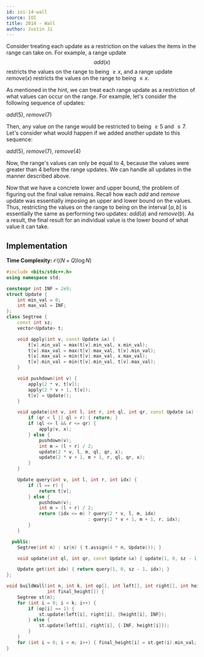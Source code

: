 ```yaml
---
id: ioi-14-wall
source: IOI
title: 2014 - Wall
author: Justin Ji
---
```


<Spoiler title = "Hint">

Consider treating each update as a restriction on the values the items in the
range can take on. For example, a range update $$add(x)$$ restricts the values
on the range to being $\geq x$, and a range update $remove(x)$ restricts the
values on the range to being $\leq x$.

</Spoiler>

<Spoiler title = "Explanation">

As mentioned in the hint, we can treat each range update as a restriction of
what values can occur on the range. For example, let's consider the following
sequence of updates:

$add(5)$, $remove(7)$

Then, any value on the range would be restricted to being $\geq 5$ and $\leq 7$.
Let's consider what would happen if we added another update to this sequence:

$add(5)$, $remove(7)$, $remove(4)$

Now, the range's values can only be equal to $4$, because the values were
greater than $4$ before the range updates. We can handle all updates in the
manner described above.

Now that we have a concrete lower and upper bound, the problem of figuring out
the final value remains. Recall how each $add$ and $remove$ update was essentially
imposing an upper and lower bound on the values. Thus, restricting the values on
the range to being on the interval $[a, b]$ is essentially the same as performing
two updates: $add(a)$ and $remove(b)$. As a result, the final result for an
individual value is the lower bound of what value it can take.

## Implementation

**Time Complexity:** $\mathcal{O}((N + Q)\log{N})$

<LanguageSection>
<CPPSection>

```cpp
#include <bits/stdc++.h>
using namespace std;

constexpr int INF = 2e9;
struct Update {
	int min_val = 0;
	int max_val = INF;
};
class Segtree {
	const int sz;
	vector<Update> t;

	void apply(int v, const Update &x) {
		t[v].min_val = max(t[v].min_val, x.min_val);
		t[v].max_val = max(t[v].max_val, t[v].min_val);
		t[v].max_val = min(t[v].max_val, x.max_val);
		t[v].min_val = min(t[v].min_val, t[v].max_val);
	}

	void pushdown(int v) {
		apply(2 * v, t[v]);
		apply(2 * v + 1, t[v]);
		t[v] = Update();
	}

	void update(int v, int l, int r, int ql, int qr, const Update &x) {
		if (qr < l || ql > r) { return; }
		if (ql <= l && r <= qr) {
			apply(v, x);
		} else {
			pushdown(v);
			int m = (l + r) / 2;
			update(2 * v, l, m, ql, qr, x);
			update(2 * v + 1, m + 1, r, ql, qr, x);
		}
	}

	Update query(int v, int l, int r, int idx) {
		if (l == r) {
			return t[v];
		} else {
			pushdown(v);
			int m = (l + r) / 2;
			return (idx <= m) ? query(2 * v, l, m, idx)
			                  : query(2 * v + 1, m + 1, r, idx);
		}
	}

  public:
	Segtree(int n) : sz(n) { t.assign(4 * n, Update()); }

	void update(int ql, int qr, const Update &x) { update(1, 0, sz - 1, ql, qr, x); }

	Update get(int idx) { return query(1, 0, sz - 1, idx); }
};

void buildWall(int n, int k, int op[], int left[], int right[], int height[],
               int final_height[]) {
	Segtree st(n);
	for (int i = 0; i < k; i++) {
		if (op[i] == 1) {
			st.update(left[i], right[i], {height[i], INF});
		} else {
			st.update(left[i], right[i], {-INF, height[i]});
		}
	}
	for (int i = 0; i < n; i++) { final_height[i] = st.get(i).min_val; }
}
```

</CPPSection>
</LanguageSection>

</Spoiler>
